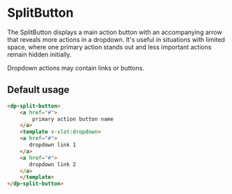 
<Meta
    title="Components/SplitButton"
    component={DpSplitButton}
/>

# SplitButton

The SplitButton displays a main action button with an accompanying arrow that reveals more actions in a dropdown. It's useful in situations with limited space, where one primary action stands out and less important actions remain hidden initially.

Dropdown actions may contain links or buttons.

## Default usage

```html
<dp-split-button>
    <a href="#">
        primary action button name
    </a>
    <template v-slot:dropdown>
    <a href="#">
       dropdown link 1
    </a>
    <a href="#">
       dropdown link 2
    </a>
    </template>
</dp-split-button>
```


